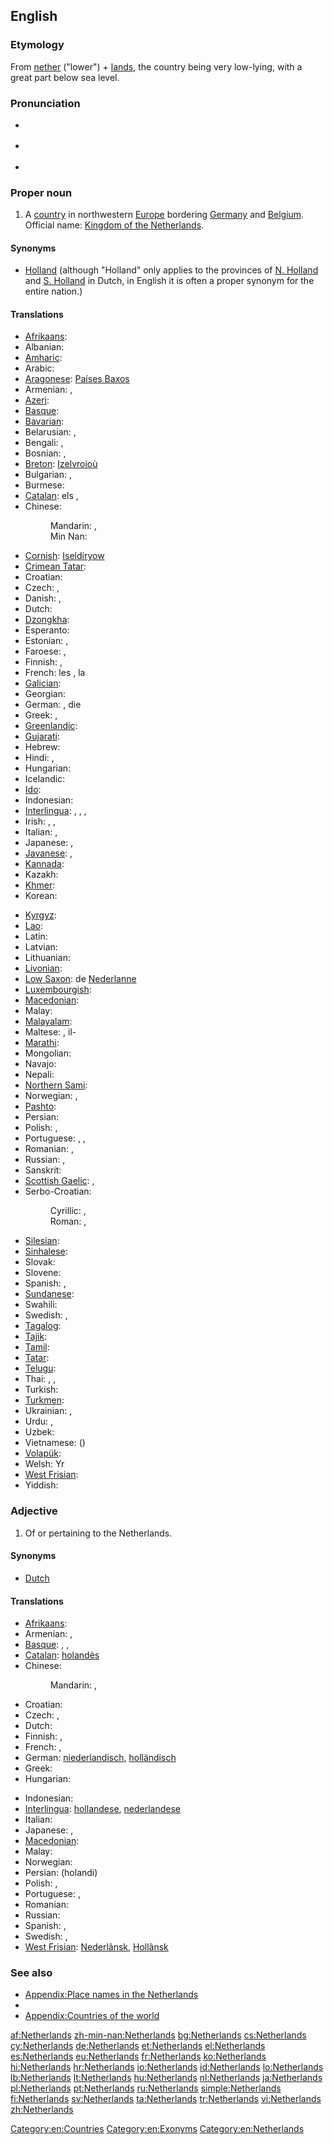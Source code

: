 ==English==
{{wikipedia}}

===Etymology===
From [[nether]] ("lower") + [[land]]s, the country being very low-lying, with a great part below sea level.

===Pronunciation===
* {{a|UK}} {{IPA|/ˈnɛ.ðə.ləndz/}}
* {{a|UK}} {{IPA|/ˈnɛ.ðɚ.ləndz/}}
* {{audio|en-us-Netherlands.ogg|Audio (US)}}

===Proper noun===
{{en-proper noun|head=the Netherlands}}

# A [[country]] in northwestern [[Europe]] bordering [[Germany]] and [[Belgium]]. Official name: [[Kingdom of the Netherlands]].

====Synonyms====
* [[Holland]] (although "Holland" only applies to the provinces of [[w:North Holland|N. Holland]] and [[w:South Holland|S. Holland]] in Dutch, in English it is often a proper synonym for the entire nation.)

====Translations====
{{trans-top|country in northwestern Europe}}
* [[Afrikaans]]: {{t+|af|Nederland|xs=Afrikaans}}
* Albanian: {{t|sq|Holanda}}
* [[Amharic]]: {{t|am|ሆላንድ|sc=Ethi}}
* Arabic: {{t|ar|هولندا|f|tr=hulánda}}
* [[Aragonese]]: [[Países Baxos]]
* Armenian: {{t-|hy|Նիդերլանդներ|p|tr=Niderlandner}}, {{t-|hy|Հոլանդիա|tr=Holandia}}
* [[Azeri]]: {{t|az|Niderland}}
* [[Basque]]: {{t|eu|Herbehereak|xs=Basque}}
* [[Bavarian]]: {{tø|bar|Niedalånde}}
* Belarusian: {{t|be|Нідэрланды|m|p|tr=Niderlándy|xs=Belarusian}}, {{t|be|Галандыя|f|tr=Halándyja|xs=Belarusian}}
* Bengali: {{t-|bn|নেদারল্যান্ডস|tr=nedarlyanḑôs}}, {{t|bn|হল্যান্|tr=hôlyanḑ|sc=Beng}}
* Bosnian: {{t-|bs|Nizozemska|f}}, {{t-|bs|Holandija|f}}
* [[Breton]]: [[Izelvroioù]]
* Bulgarian: {{t+|bg|Холандия|f|tr=Holándija}}, {{t|bg|Нидерландия|f|tr=Niderlándija|sc=Cyrl}}
* Burmese: {{t|my|နယ်သာလန်နိုင်ငံ|sc=Mymr|tr=nèthalan naingngan}}
* [[Catalan]]: els {{t+|ca|Països Baixos|m|p}}, {{t+|ca|Holanda|f}}
* Chinese:
*: Mandarin: {{t-|cmn|荷蘭|sc=Hani}}, {{t-|cmn|荷兰|tr=Hélán|sc=Hani}}
*: Min Nan: {{t|nan|Kē-tē-kok|xs=Min Nan}}
* [[Cornish]]: [[Iseldiryow]]
* [[Crimean Tatar]]: {{tø|crh|Felemenk}}
* Croatian: {{t+|hr|Nizozemska|f|alt=Nȉzozēmskā}}
* Czech: {{t+|cs|Nizozemsko|n}}, {{t-|cs|Holandsko|n}}
* Danish: {{t+|da|Holland}}, {{t+|da|Nederlandene}}
* Dutch: {{t+|nl|Nederland}}
* [[Dzongkha]]: {{t|dz|ནེ་དར་ལེནཌསི་|sc=Tibt}}
* Esperanto: {{t+|eo|Nederlando|xs=Esperanto}}
* Estonian: {{t|et|Madalmaad}}, {{t|et|Holland}}
* Faroese: {{t|fo|Niðurlond|n|p}}, {{t|fo|Háland|n}}
* Finnish: {{t+|fi|Alankomaat|p}}, {{t|fi|Hollanti}}
* French: les {{t+|fr|Pays-Bas}} {{m|p}}, la {{t+|fr|Hollande}}
* [[Galician]]: {{t+|gl|Países Baixos|xs=Galician}} {{m|p}}
* Georgian: {{t|ka|ნიდერლანდი|tr=niderlandi|sc=Geor}}
* German: {{t+|de|Holland|n}}, die {{t+|de|Niederlande|n|p}}
* Greek: {{t+|el|Κάτω Χώρες|tr=Káto Khóres}} {{f|p}}, {{t+|el|Ολλανδία|f|tr=Ollandía}}
* [[Greenlandic]]: {{t-|kl|Pukkitsormiut|xs=Greenlandic}}
* [[Gujarati]]: {{t|gu|નેધરલેંડ|sc=Gujr}}
* Hebrew: {{t+|he|הולנד|tr=holand}}
* Hindi: {{t|hi|नीदरलैण्ड|tr=nīdarlaiṇḍ|xs=Hindi}}, {{t|hi|हॉलैंड|tr=holaiṇḍ|sc=Deva}}
* Hungarian: {{t+|hu|Hollandia}}
* Icelandic: {{t|is|Holland|n}}
* [[Ido]]: {{t+|io|Nederlando|xs=Ido}}
* Indonesian: {{t-|id|Belanda|xs=Indonesian}}
* [[Interlingua]]: {{t-|ia|Hollanda|xs=Interlingua}}, {{t|ia|Paises Basse|xs=Interlingua}}, {{t-|ia|Nederlandia|xs=Interlingua}}, {{t-|ia|Nederland|xs=Interlingua}}
* Irish: {{t|ga|Ollainn|f|alt=An Ollainn}}, {{t|ga|Ísiltír|f|alt=An Ísiltír}}, {{t|ga|Ríocht na hÍsiltíre|f}}
* Italian: {{t+|it|Paesi Bassi}} {{m|p}}, {{t+|it|Olanda|f}}
* Japanese: {{t+|ja|オランダ|tr=Oranda}}, {{qualifier|rare}} {{t|ja|蘭国|tr=らんこく, Rankoku|sc=Jpan}}
* [[Javanese]]: {{t|jv|Walanda|xs=Javanese}}, {{t|jv|Londo|xs=Javanese}}
* [[Kannada]]: {{t|kn|ನೆದರ್‍ಲ್ಯಾಂಡ್ಸ್|sc=Knda}}
* Kazakh: {{t|kk|Нидерланд|tr=Niderland|sc=Cyrl}}
* [[Khmer]]: {{t|km|ហូឡង់|tr=hoolɑng|sc=Khmr}}
* Korean: {{t+|ko|네덜란드|tr=Nedeollandeu|sc=Hang}}
{{trans-mid}}
* [[Kyrgyz]]: {{t|ky|Нидерланддар|tr=Niderlanddar|sc=Cyrl}}
* [[Lao]]: {{t|lo|ໂຮນລັງ|tr=hōn-lang|sc=Laoo}}
* Latin: {{t-|la|Nederlandia|f}}
* Latvian: {{t|lv|Nīderlande|f|xs=Latvian}}
* Lithuanian: {{t+|lt|Nyderlandai|xs=Lithuanian}}
* [[Livonian]]: {{tø|liv|Holand}}
* [[Low Saxon]]: de [[Nederlanne]]
* [[Luxembourgish]]: {{t|lb|Holland|n}}
* [[Macedonian]]: {{t+|mk|Холандија|f|tr=Holándija}}
* Malay: {{t-|ms|Belanda|xs=Malay}}
* [[Malayalam]]: {{t|ml|നെതർലന്റ്സ്|sc=Mlym}}
* Maltese: {{t|mt|Olanda|f|alt=l-Olanda}}, il-{{t|mt|Pajjiżi Baxxi|xs=Maltese}}
* [[Marathi]]: {{t|mr|नेदरलँड्स|sc=Deva}}
* Mongolian: {{t|mn|Нидерланд|tr=Niderland|sc=Cyrl}}
* Navajo: {{tø|nv|Kéyah Wóyahgo Siʼánígíí}}
* Nepali: {{t|ne|नेदरल्याण्ड्स|sc=Deva}}
* [[Northern Sami]]: {{tø|se|Vuolleeatnamat|xs=Northern Sami}}
* Norwegian: {{t+|no|Nederland}}, {{t|no|Holland}}
* [[Pashto]]: {{t|ps|هالنډ|sc=ps-Arab}}
* Persian: {{t-|fa|هلند|tr=Holand|xs=Persian}}
* Polish: {{t+|pl|Holandia|f}}, {{t|pl|Niderlandy|p}} {{qualifier|rare}}
* Portuguese: {{t+|pt|Holanda|f}}, {{t+|pt|Países Baixos}} {{m|p}}, {{t|pt|Neerlândia|f}}
* Romanian: {{t+|ro|Olanda|f}}, {{t+|ro|Țările de Jos}}
* Russian: {{t-|ru|Нидерланды|m|p|tr=Niderlándy}}, {{t-|ru|Голландия|f|tr=Gollándija}}
* Sanskrit: {{t|sa|नेदरलैंड्स|sc=Deva}}
* [[Scottish Gaelic]]: {{t|gd|An Olaind|f|xs=Scottish Gaelic}}, {{t|gd|An Talamh Ìseal|m|xs=Scottish Gaelic}}
* Serbo-Croatian:
*: Cyrillic: {{t|sh|Низоземска|f|alt=Ни̏зозе̄мска̄}}, {{t|sh|Холандија|f|alt=Хола̀ндија}}
*: Roman: {{t|sh|Nizozemska|f|alt=Nȉzozēmskā}}, {{t|sh|Holandija|f|alt=Holàndija}}
* [[Silesian]]: {{tø|szl|Ńiderlandy|p}}
* [[Sinhalese]]: {{t|si|නෙදර්ලන්තය|sc=Sinh}}
* Slovak: {{t-|sk|Holandsko|n}}
* Slovene: {{t+|sl|Nizozemska|f}}
* Spanish: {{t+|es|Países Bajos}} {{m|p}}, {{t|es|Holanda|f}}
* [[Sundanese]]: {{t|su|Walanda|xs=Sundanese}}
* Swahili: {{t|sw|Uholanzi}}
* Swedish: {{t+|sv|Nederländerna|n|p}}, {{t+|sv|Holland|n}}
* [[Tagalog]]: {{t|tl|Olanda}}
* [[Tajik]]: {{t|tg|Нидерланд|tr=Niderland|sc=Cyrl}}
* [[Tamil]]: {{t|ta|நெதர்லாந்து|tr=netarlāntu|sc=Taml}}
* [[Tatar]]: {{t|tt|Нидерландлар|tr=Niderlandlar|sc=Cyrl}}
* [[Telugu]]: {{t|te|నెదర్లాండ్|tr=nedarlāṇḍ|sc=Telu}}
* Thai: {{t|th|เนเธอร์แลนด์|tr=nayterlaen}}, {{t|th|ฮอลแลนด์|tr=honlaen}}, {{t|th|ฮอลันดา|tr=horlandaa}}
* Turkish: {{t+|tr|Hollanda}}
* [[Turkmen]]: {{t|tk|Niderlandlar}}
* Ukrainian: {{t+|uk|Нідерланди|m|p|tr=Niderlándy|xs=Ukrainian}}, {{t|uk|Голландія|f|tr=Hollándija|xs=Ukrainian}}
* Urdu: {{t|ur|نیدرلینڈ|tr=nīdarlaiṇḍ|sc=ur-Arab}}, {{t|ur|ہالینڈ|tr=holaiṇḍ|sc=ur-Arab}}
* Uzbek: {{t|uz|Niderlandlar}}
* Vietnamese: {{t|vi|Hà Lan}} ({{t|vi|荷蘭}})
* [[Volapük]]: {{t+|vo|Nedän|xs=Volapük}}
* Welsh: Yr {{t|cy|Iseldiroedd|xs=Welsh}}
* [[West Frisian]]: {{t|fy|Nederlân|xs=West Frisian}}
* Yiddish: {{t|yi|האלאנד|sc=Hebr}}
{{trans-bottom}}

===Adjective===
{{en-adj|-}}

# Of or pertaining to the Netherlands.

====Synonyms====
* [[Dutch]]

====Translations====
{{trans-top|pertaining to the Netherlands}}
* [[Afrikaans]]: {{t|af|Nederlandsch|xs=Afrikaans}}
* Armenian: {{t-|hy|նիդերլանդական|tr=niderlandakan}},  {{t-|hy|հոլանդական|tr=holandakan}}
* [[Basque]]: {{t|eu|herbeheretar|xs=Basque}}, {{t|eu|nederlandar|xs=Basque}}, {{t|eu|holandar|xs=Basque}}
* [[Catalan]]: [[holandès]]
* Chinese:
*: Mandarin: {{t-|cmn|荷蘭|alt=荷蘭的|sc=Hani}}, {{t-|cmn|荷兰|alt=荷兰的|tr=Hélán de|sc=Hani}}
* Croatian: {{t+|hr|nizozemski|alt=nȉzozēmskī}}
* Czech: {{t-|cs|nizozemský}}, {{t-|cs|holandský}}
* Dutch: {{t+|nl|Nederlands}}
* Finnish: {{t+|fi|hollantilainen}}, {{t-|fi|alankomaalainen}}
* French: {{t+|fr|néerlandais}}, {{t+|fr|hollandais}}
* German: [[niederlandisch]], [[holländisch]]
* Greek: {{t+|el|ολλανδικός|tr=ollandikós}}
* Hungarian: {{t+|hu|holland}}
{{trans-mid}}
* Indonesian: {{t-|id|Belanda|xs=Indonesian}}
* [[Interlingua]]: [[hollandese]], [[nederlandese]]
* Italian: {{t+|it|olandese}}
* Japanese: {{t+|ja|オランダ|tr=Oranda}}, {{t+|ja|ネーデルランド|tr=Nēderurando}}
* [[Macedonian]]: {{t-|mk|холандски|tr=hòlandski}}
* Malay: {{t-|ms|Belanda|xs=Malay}}
* Norwegian: {{t+|no|nederlandsk}}
* Persian: {{fa-Arab|[[هلندی]]}} (holandi)
* Polish: {{t+|pl|holenderski}}, {{t-|pl|niderlandzki}}
* Portuguese: {{t+|pt|holandês}}, {{t+|pt|neerlandês}}
* Romanian: {{t-|ro|olandez|m}}
* Russian: {{t+|ru|нидерландский|tr=niderlándskij}}
* Spanish: {{t+|es|holandés}}, {{t+|es|neerlandés}}
* Swedish: {{t+|sv|nederländsk}},  {{t+|sv|holländsk}}
* [[West Frisian]]: [[Nederlânsk]], [[Hollânsk]]
{{trans-bottom}}

===See also===
* [[Appendix:Place names in the Netherlands]]
* {{list|en|countries of Europe}}
* [[Appendix:Countries of the world]]

[[Category:en:Countries]]
[[Category:en:Exonyms]]
[[Category:en:Netherlands]]

[[af:Netherlands]]
[[zh-min-nan:Netherlands]]
[[bg:Netherlands]]
[[cs:Netherlands]]
[[cy:Netherlands]]
[[de:Netherlands]]
[[et:Netherlands]]
[[el:Netherlands]]
[[es:Netherlands]]
[[eu:Netherlands]]
[[fr:Netherlands]]
[[ko:Netherlands]]
[[hi:Netherlands]]
[[hr:Netherlands]]
[[io:Netherlands]]
[[id:Netherlands]]
[[lo:Netherlands]]
[[lb:Netherlands]]
[[lt:Netherlands]]
[[hu:Netherlands]]
[[nl:Netherlands]]
[[ja:Netherlands]]
[[pl:Netherlands]]
[[pt:Netherlands]]
[[ru:Netherlands]]
[[simple:Netherlands]]
[[fi:Netherlands]]
[[sv:Netherlands]]
[[ta:Netherlands]]
[[tr:Netherlands]]
[[vi:Netherlands]]
[[zh:Netherlands]]